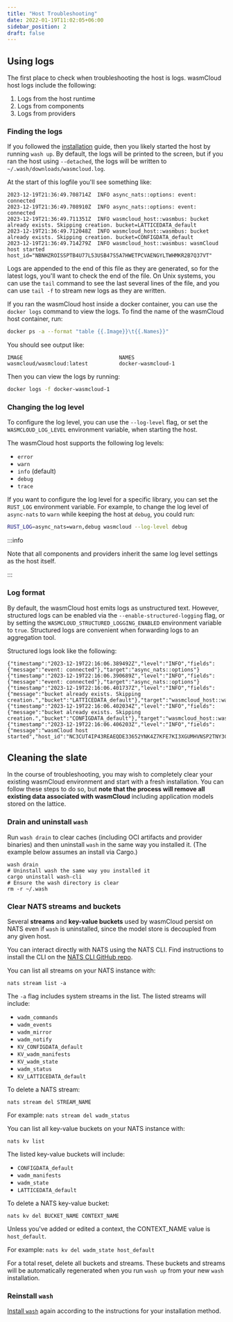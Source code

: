 ```yaml
---
title: "Host Troubleshooting"
date: 2022-01-19T11:02:05+06:00
sidebar_position: 2
draft: false
---
```



## Using logs

The first place to check when troubleshooting the host is logs. wasmCloud host logs include the following:

1. Logs from the host runtime
1. Logs from components
1. Logs from providers

### Finding the logs

<Tabs queryString="installation">
  <TabItem value="binary" label="wash" default>

If you followed the [installation](/docs/installation) guide, then you likely started the host by running `wash up`. By default, the logs will be printed to the screen, but if you ran the host using `--detached`, the logs will be written to `~/.wash/downloads/wasmcloud.log`. 

At the start of this logfile you'll see something like:

```
2023-12-19T21:36:49.708714Z  INFO async_nats::options: event: connected
2023-12-19T21:36:49.708910Z  INFO async_nats::options: event: connected
2023-12-19T21:36:49.711351Z  INFO wasmcloud_host::wasmbus: bucket already exists. Skipping creation. bucket=LATTICEDATA_default
2023-12-19T21:36:49.712048Z  INFO wasmcloud_host::wasmbus: bucket already exists. Skipping creation. bucket=CONFIGDATA_default
2023-12-19T21:36:49.714279Z  INFO wasmcloud_host::wasmbus: wasmCloud host started host_id="NBNHZROISSPTB4U77L53USB47S5A7HWETPCVAENGYLTWHMKR2B7Q37VT"
```

Logs are appended to the end of this file as they are generated, so for the latest logs, you'll want to check the end of the file. On Unix systems, you can use the `tail` command to see the last several lines of the file, and you can use `tail -f` to stream new logs as they are written.

  </TabItem>
  <TabItem value="docker" label="Docker">

If you ran the wasmCloud host inside a docker container, you can use the `docker logs` command to view the logs. To find the name of the wasmCloud host container, run:

```bash
docker ps -a --format "table {{.Image}}\t{{.Names}}"
```

You should see output like:

```
IMAGE                               NAMES
wasmcloud/wasmcloud:latest          docker-wasmcloud-1
```

Then you can view the logs by running:
    
```bash
docker logs -f docker-wasmcloud-1
```

  </TabItem>
</Tabs>

### Changing the log level

To configure the log level, you can use the `--log-level` flag, or set the `WASMCLOUD_LOG_LEVEL` environment variable, when starting the host.

The wasmCloud host supports the following log levels:
- `error`
- `warn`
- `info` (default)
- `debug`
- `trace`

If you want to configure the log level for a specific library, you can set the `RUST_LOG` environment variable. For example, to change the log level of `async-nats` to `warn` while keeping the host at `debug`, you could run:

```bash
RUST_LOG=async_nats=warn,debug wasmcloud --log-level debug
```

:::info

Note that all components and providers inherit the same log level settings as the host itself.

:::

### Log format

By default, the wasmCloud host emits logs as unstructured text. However, structured logs can be enabled via the `--enable-structured-logging` flag, or by setting the `WASMCLOUD_STRUCTURED_LOGGING_ENABLED` environment variable to `true`. Structured logs are convenient when forwarding logs to an aggregation tool.

Structured logs look like the following:

```
{"timestamp":"2023-12-19T22:16:06.389492Z","level":"INFO","fields":{"message":"event: connected"},"target":"async_nats::options"}
{"timestamp":"2023-12-19T22:16:06.390689Z","level":"INFO","fields":{"message":"event: connected"},"target":"async_nats::options"}
{"timestamp":"2023-12-19T22:16:06.401737Z","level":"INFO","fields":{"message":"bucket already exists. Skipping creation.","bucket":"LATTICEDATA_default"},"target":"wasmcloud_host::wasmbus"}
{"timestamp":"2023-12-19T22:16:06.402034Z","level":"INFO","fields":{"message":"bucket already exists. Skipping creation.","bucket":"CONFIGDATA_default"},"target":"wasmcloud_host::wasmbus"}
{"timestamp":"2023-12-19T22:16:06.406203Z","level":"INFO","fields":{"message":"wasmCloud host started","host_id":"NC3CUT4IP43REAEQDE33652YNK4Z7KFE7KI3XGUMHVNSP2TNY3CFAH4M"},"target":"wasmcloud_host::wasmbus"}
```

## Cleaning the slate

In the course of troubleshooting, you may wish to completely clear your existing wasmCloud environment and start with a fresh installation. You can follow these steps to do so, but **note that the process will remove all existing data associated with wasmCloud** including application models stored on the lattice.

### Drain and uninstall `wash`

Run `wash drain` to clear caches (including OCI artifacts and provider binaries) and then uninstall `wash` in the same way you installed it. (The example below assumes an install via Cargo.)

```shell
wash drain
# Uninstall wash the same way you installed it
cargo uninstall wash-cli
# Ensure the wash directory is clear
rm -r ~/.wash
```

### Clear NATS streams and buckets 

Several **streams** and **key-value buckets** used by wasmCloud persist on NATS even if `wash` is uninstalled, since the model store is decoupled from any given host. 

You can interact directly with NATS using the NATS CLI. Find instructions to install the CLI on the [NATS CLI GitHub repo](https://github.com/nats-io/natscli). 

You can list all streams on your NATS instance with:

```shell
nats stream list -a
```

The `-a` flag includes system streams in the list. The listed streams will include:

* `wadm_commands`
* `wadm_events`
* `wadm_mirror`
* `wadm_notify`
* `KV_CONFIGDATA_default`
* `KV_wadm_manifests`
* `KV_wadm_state`
* `wadm_status`
* `KV_LATTICEDATA_default`

To delete a NATS stream:

```shell
nats stream del STREAM_NAME
```
For example: `nats stream del wadm_status`

You can list all key-value buckets on your NATS instance with:

```shell
nats kv list
```

The listed key-value buckets will include:

* `CONFIGDATA_default`
* `wadm_manifests`
* `wadm_state`
* `LATTICEDATA_default`

To delete a NATS key-value bucket:

```shell
nats kv del BUCKET_NAME CONTEXT_NAME
```
Unless you've added or edited a context, the CONTEXT_NAME value is `host_default`.

For example: `nats kv del wadm_state host_default`

For a total reset, delete all buckets and streams. These buckets and streams will be automatically regenerated when you run `wash up` from your new `wash` installation. 

### Reinstall `wash`

[Install `wash`](https://wasmcloud.com/docs/installation) again according to the instructions for your installation method.

